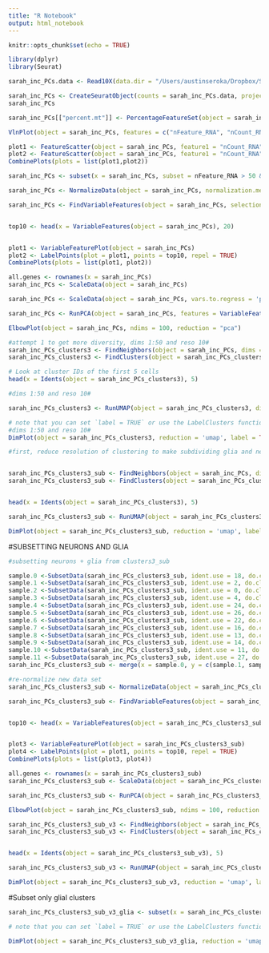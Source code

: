 ```yaml
---
title: "R Notebook"
output: html_notebook
---
```


```r
knitr::opts_chunk$set(echo = TRUE)
```


```r
library(dplyr)
library(Seurat)

sarah_inc_PCs.data <- Read10X(data.dir = "/Users/austinseroka/Dropbox/Sarah_aggr_trial1_filtered_feature_bc_matrix")

sarah_inc_PCs <- CreateSeuratObject(counts = sarah_inc_PCs.data, project = "Sarah_inc_PCs", min.cells = 3, min.features = 50)
sarah_inc_PCs

```

```r

sarah_inc_PCs[["percent.mt"]] <- PercentageFeatureSet(object = sarah_inc_PCs, pattern = "mt:") 
```

```r

VlnPlot(object = sarah_inc_PCs, features = c("nFeature_RNA", "nCount_RNA", "percent.mt"), ncol = 3)

plot1 <- FeatureScatter(object = sarah_inc_PCs, feature1 = "nCount_RNA", feature2 = "percent.mt") 
plot2 <- FeatureScatter(object = sarah_inc_PCs, feature1 = "nCount_RNA", feature2 = "nFeature_RNA") 
CombinePlots(plots = list(plot1,plot2))

sarah_inc_PCs <- subset(x = sarah_inc_PCs, subset = nFeature_RNA > 50 & nFeature_RNA < 3000 & percent.mt < 20)
```

```r
sarah_inc_PCs <- NormalizeData(object = sarah_inc_PCs, normalization.method = "LogNormalize", scale.factor = 1e4)

```

```r
sarah_inc_PCs <- FindVariableFeatures(object = sarah_inc_PCs, selection.method = 'vst', nfeatures = 10000)


top10 <- head(x = VariableFeatures(object = sarah_inc_PCs), 20)


plot1 <- VariableFeaturePlot(object = sarah_inc_PCs)
plot2 <- LabelPoints(plot = plot1, points = top10, repel = TRUE)
CombinePlots(plots = list(plot1, plot2))

```

```r

all.genes <- rownames(x = sarah_inc_PCs)
sarah_inc_PCs <- ScaleData(object = sarah_inc_PCs)
```

```r
sarah_inc_PCs <- ScaleData(object = sarah_inc_PCs, vars.to.regress = 'percent.mt')
```

```r
sarah_inc_PCs <- RunPCA(object = sarah_inc_PCs, features = VariableFeatures(object = sarah_inc_PCs))
```

```r
ElbowPlot(object = sarah_inc_PCs, ndims = 100, reduction = "pca")
```

```r
#attempt 1 to get more diversity, dims 1:50 and reso 10#
sarah_inc_PCs_clusters3 <- FindNeighbors(object = sarah_inc_PCs, dims = 1:50)
sarah_inc_PCs_clusters3 <- FindClusters(object = sarah_inc_PCs_clusters3, resolution = 10.0)

# Look at cluster IDs of the first 5 cells
head(x = Idents(object = sarah_inc_PCs_clusters3), 5)
```

```r
#dims 1:50 and reso 10#

sarah_inc_PCs_clusters3 <- RunUMAP(object = sarah_inc_PCs_clusters3, dims = 1:50)
```

```r
# note that you can set `label = TRUE` or use the LabelClusters function to help label individual clusters
#dims 1:50 and reso 10#
DimPlot(object = sarah_inc_PCs_clusters3, reduction = 'umap', label = TRUE)
```

```r

#first, reduce resolution of clustering to make subdividing glia and neurons easier


sarah_inc_PCs_clusters3_sub <- FindNeighbors(object = sarah_inc_PCs, dims = 1:50)
sarah_inc_PCs_clusters3_sub <- FindClusters(object = sarah_inc_PCs_clusters3, resolution = 1.0)


head(x = Idents(object = sarah_inc_PCs_clusters3), 5)
```

```r

sarah_inc_PCs_clusters3_sub <- RunUMAP(object = sarah_inc_PCs_clusters3_sub, dims = 1:50)
```

```r

DimPlot(object = sarah_inc_PCs_clusters3_sub, reduction = 'umap', label = TRUE)
```

#SUBSETTING NEURONS AND GLIA

```r
#subsetting neurons + glia from clusters3_sub

sample.0 <-SubsetData(sarah_inc_PCs_clusters3_sub, ident.use = 18, do.clean = TRUE, do.scale = TRUE)
sample.1 <-SubsetData(sarah_inc_PCs_clusters3_sub, ident.use = 2, do.clean = TRUE, do.scale = TRUE)
sample.2 <-SubsetData(sarah_inc_PCs_clusters3_sub, ident.use = 0, do.clean = TRUE, do.scale = TRUE)
sample.3 <-SubsetData(sarah_inc_PCs_clusters3_sub, ident.use = 4, do.clean = TRUE, do.scale = TRUE)
sample.4 <-SubsetData(sarah_inc_PCs_clusters3_sub, ident.use = 24, do.clean = TRUE, do.scale = TRUE)
sample.5 <-SubsetData(sarah_inc_PCs_clusters3_sub, ident.use = 26, do.clean = TRUE, do.scale = TRUE)
sample.6 <-SubsetData(sarah_inc_PCs_clusters3_sub, ident.use = 22, do.clean = TRUE, do.scale = TRUE)
sample.7 <-SubsetData(sarah_inc_PCs_clusters3_sub, ident.use = 16, do.clean = TRUE, do.scale = TRUE)
sample.8 <-SubsetData(sarah_inc_PCs_clusters3_sub, ident.use = 13, do.clean = TRUE, do.scale = TRUE)
sample.9 <-SubsetData(sarah_inc_PCs_clusters3_sub, ident.use = 14, do.clean = TRUE, do.scale = TRUE)
sample.10 <-SubsetData(sarah_inc_PCs_clusters3_sub, ident.use = 11, do.clean = TRUE, do.scale = TRUE)
sample.11 <-SubsetData(sarah_inc_PCs_clusters3_sub, ident.use = 27, do.clean = TRUE, do.scale = TRUE)
sarah_inc_PCs_clusters3_sub <- merge(x = sample.0, y = c(sample.1, sample.2, sample.3, sample.4, sample.5, sample.6, sample.7, sample.8, sample.9, sample.10, sample.11))
```

```r
#re-normalize new data set
sarah_inc_PCs_clusters3_sub <- NormalizeData(object = sarah_inc_PCs_clusters3_sub, normalization.method = "LogNormalize", scale.factor = 1e4)
```

```r
sarah_inc_PCs_clusters3_sub <- FindVariableFeatures(object = sarah_inc_PCs_clusters3_sub,selection.method = 'vst', nfeatures = 13000)


top10 <- head(x = VariableFeatures(object = sarah_inc_PCs_clusters3_sub), 20)


plot3 <- VariableFeaturePlot(object = sarah_inc_PCs_clusters3_sub)
plot4 <- LabelPoints(plot = plot1, points = top10, repel = TRUE)
CombinePlots(plots = list(plot3, plot4))
```

```r

all.genes <- rownames(x = sarah_inc_PCs_clusters3_sub)
sarah_inc_PCs_clusters3_sub <- ScaleData(object = sarah_inc_PCs_clusters3_sub)
```

```r
sarah_inc_PCs_clusters3_sub <- RunPCA(object = sarah_inc_PCs_clusters3_sub, features = VariableFeatures(object = sarah_inc_PCs_clusters3_sub))
```

```r
ElbowPlot(object = sarah_inc_PCs_clusters3_sub, ndims = 100, reduction = "pca")
```


```r

sarah_inc_PCs_clusters3_sub_v3 <- FindNeighbors(object = sarah_inc_PCs_clusters3_sub, dims = 1:50)
sarah_inc_PCs_clusters3_sub_v3 <- FindClusters(object = sarah_inc_PCs_clusters3_sub_v3, resolution = 2.0)


head(x = Idents(object = sarah_inc_PCs_clusters3_sub_v3), 5)
```

```r

sarah_inc_PCs_clusters3_sub_v3 <- RunUMAP(object = sarah_inc_PCs_clusters3_sub_v3, dims = 1:50)
```

```r

DimPlot(object = sarah_inc_PCs_clusters3_sub_v3, reduction = 'umap', label = TRUE)
```

#Subset only glial clusters

```r

sarah_inc_PCs_clusters3_sub_v3_glia <- subset(x = sarah_inc_PCs_clusters3_sub_v3, idents = c('23','26', '34', '38', '17', '41', '27', '32', '19', '18', '30'))


```

```r
# note that you can set `label = TRUE` or use the LabelClusters function to help label individual clusters

DimPlot(object = sarah_inc_PCs_clusters3_sub_v3_glia, reduction = 'umap', label = TRUE)
```




